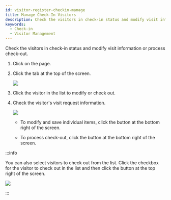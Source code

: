 ```yaml
---
id: visitor-register-checkin-manage
title: Manage Check-In Visitors
description: Check the visitors in check-in status and modify visit information or process check-out.
keywords:
  - Check-in
  - Visitor Management
---
```


Check the visitors in check-in status and modify visit information or process check-out.

1. Click <Cmd sid='shell.header.visitor' /> on the <Cmd sid='shell.header.launcher' /> page.

2. Click the <Cmd sid='visitor.status.checkIn' product='2' /> tab at the top of the screen.

   <Image src='/img/biostarx-visitor-register-checkin-list.png' />

3. Click the visitor in the list to modify or check out.

4. Check the visitor's visit request information.

   <Image src='/img/biostarx-visitor-register-checkin-edit.png' />

   * To modify and save individual items, click the <Cmd sid='common.edit' product='2' /> button at the bottom right of the screen.

   * To process check-out, click the <Cmd sid='button.checkout' product='2' /> button at the bottom right of the screen.

:::info

You can also select visitors to check out from the <Cmd sid='visitor.status.checkIn' product='2' /> list. Click the checkbox for the visitor to check out in the list and then click the <Cmd sid='button.checkout' product='2' /> button at the top right of the screen.

<Image src='/img/biostarx-visitor-register-checkin-list-checkout.png' />

:::
